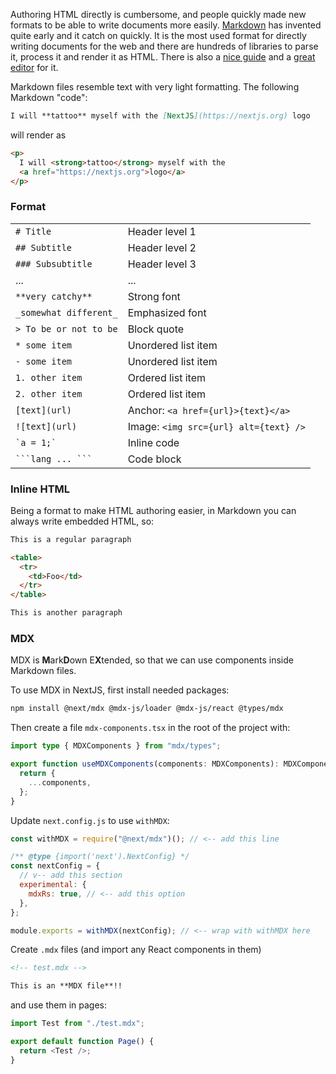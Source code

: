 Authoring HTML directly is cumbersome, and people quickly made new formats to be able to write documents more easily. [Markdown](https://daringfireball.net/projects/markdown/syntax) has invented quite early and it catch on quickly. It is the most used format for directly writing documents for the web and there are hundreds of libraries to parse it, process it and render it as HTML. There is also a [nice guide](https://www.markdownguide.org/getting-started/) and a [great editor](https://dillinger.io/) for it.

Markdown files resemble text with very light formatting. The following Markdown "code":

```markdown
I will **tattoo** myself with the [NextJS](https://nextjs.org) logo
```

will render as

```html
<p>
  I will <strong>tattoo</strong> myself with the
  <a href="https://nextjs.org">logo</a>
</p>
```

### Format

|                        |                                       |
| ---------------------- | ------------------------------------- |
| `# Title`              | Header level 1                        |
| `## Subtitle`          | Header level 2                        |
| `### Subsubtitle`      | Header level 3                        |
| ...                    | ...                                   |
| `**very catchy**`      | Strong font                           |
| `_somewhat different_` | Emphasized font                       |
| `> To be or not to be` | Block quote                           |
| `* some item`          | Unordered list item                   |
| `- some item`          | Unordered list item                   |
| `1. other item`        | Ordered list item                     |
| `2. other item`        | Ordered list item                     |
| `[text](url)`          | Anchor: `<a href={url}>{text}</a>`    |
| `![text](url)`         | Image: `<img src={url} alt={text} />` |
| `` `a = 1;` ``         | Inline code                           |
| ` ```lang ... ``` `    | Code block                            |

### Inline HTML

Being a format to make HTML authoring easier, in Markdown you can always write embedded HTML, so:

```markdown
This is a regular paragraph

<table>
  <tr>
    <td>Foo</td>
  </tr>
</table>

This is another paragraph
```

### MDX

MDX is **M**ark**D**own E**X**tended, so that we can use components inside Markdown files.

To use MDX in NextJS, first install needed packages:

```bash
npm install @next/mdx @mdx-js/loader @mdx-js/react @types/mdx
```

Then create a file `mdx-components.tsx` in the root of the project with:

```ts
import type { MDXComponents } from "mdx/types";

export function useMDXComponents(components: MDXComponents): MDXComponents {
  return {
    ...components,
  };
}
```

Update `next.config.js` to use `withMDX`:

```js
const withMDX = require("@next/mdx")(); // <-- add this line

/** @type {import('next').NextConfig} */
const nextConfig = {
  // v-- add this section
  experimental: {
    mdxRs: true, // <-- add this option
  },
};

module.exports = withMDX(nextConfig); // <-- wrap with withMDX here
```

Create `.mdx` files (and import any React components in them)

```md
<!-- test.mdx -->

This is an **MDX file**!!
```

and use them in pages:

```ts
import Test from "./test.mdx";

export default function Page() {
  return <Test />;
}
```
